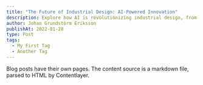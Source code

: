 ```yaml
---
title: "The Future of Industrial Design: AI-Powered Innovation"
description: Explore how AI is revolutionizing industrial design, from automated design processes to intelligent material selection. This post delves into real-world applications, emerging trends, and the impact of AI on designers' creativity and efficiency.
author: Johan Grundstörm Eriksson
publishAt: 2022-01-28
type: Post
tags:
  - My First Tag
  - Another Tag
---
```


Blog posts have their own pages. The content source is a markdown file, parsed to HTML by Contentlayer.
